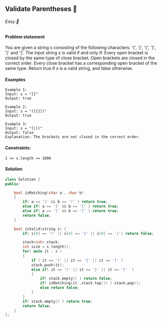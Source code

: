 ## Validate Parentheses 🎯

###### Easy 🤔

#### Problem statement
You are given a string s consisting of the following characters: '(', ')', '{', '}', '[' and ']'.
The input string s is valid if and only if:
Every open bracket is closed by the same type of close bracket.
Open brackets are closed in the correct order.
Every close bracket has a corresponding open bracket of the same type.
Return true if s is a valid string, and false otherwise.
#### Examples
```
Example 1:
Input: s = "[]"
Output: true
```
```
Example 2:
Input: s = "([{}])"
Output: true
```
```
Example 3:
Input: s = "[(])"
Output: false
Explanation: The brackets are not closed in the correct order.
```
#### Constraints:
```
1 <= s.length <= 1000
```
#### Solution
```cpp
class Solution {
public:

    bool isMatching(char a , char b)
    {
        if( a == ')' && b == '(' ) return true;
        else if( a == '}' && b == '{' ) return true;
        else if( a == ']' && b == '[' ) return true;
        return false;
    }

    bool isValid(string s) {
        if( s[0] == ')' || s[0] == '}' || s[0] == ']') return false;

        stack<int> stack;
        int size = s.length();
        for( auto it : s )
        {
            if ( it == '(' || it == '{' || it == '[' ) 
            stack.push(it);
            else if( it == ')' || it == '}' || it == ']'  )
            {
                if( stack.empty() ) return false;
                if( isMatching(it ,stack.top()) ) stack.pop();
                else return false;
            }
        }
        if( stack.empty() ) return true;
        return false;
    }
};
```